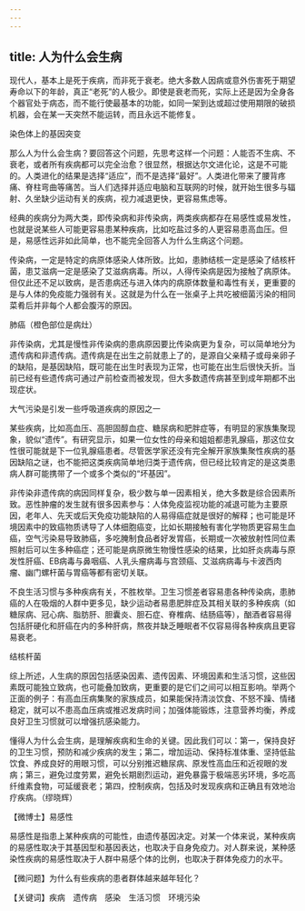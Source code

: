 ```yaml
---
---
---
```

title: 人为什么会生病
---




现代人，基本上是死于疾病，而非死于衰老。绝大多数人因病或意外伤害死于期望寿命以下的年龄，真正“老死”的人极少。即使是衰老而死，实际上还是因为全身各个器官处于病态，而不能行使最基本的功能，如同一架到达或超过使用期限的破损机器，会在某一天突然不能运转，而且永远不能修复。

染色体上的基因突变



那么人为什么会生病？要回答这个问题，先思考这样一个问题：人能否不生病、不衰老，或者所有疾病都可以完全治愈？很显然，根据达尔文进化论，这是不可能的。人类进化的结果是选择“适应”，而不是选择“最好”。人类进化带来了腰背疼痛、脊柱弯曲等痛苦。当人们选择并适应电脑和互联网的时候，就开始生很多与辐射、久坐缺少运动有关的疾病，视力减退更快，更容易焦虑等。

经典的疾病分为两大类，即传染病和非传染病，两类疾病都存在易感性或易发性，也就是说某些人可能更容易患某种疾病，比如吃盐过多的人更容易患高血压。但是，易感性远非如此简单，也不能完全回答人为什么生病这个问题。

传染病，一定是特定的病原体感染人体所致。比如，患肺结核一定是感染了结核杆菌，患艾滋病一定是感染了艾滋病病毒。所以，人得传染病是因为接触了病原体。但仅此还不足以致病，是否患病还与进入体内的病原体数量和毒性有关，更重要的是与人体的免疫能力强弱有关。这就是为什么在一张桌子上共吃被细菌污染的相同菜肴后并非每个人都会腹泻的原因。

肺癌（橙色部位是病灶）



非传染病，尤其是慢性非传染病的患病原因要比传染病更为复杂，可以简单地分为遗传病和非遗传病。遗传病是在出生之前就患上了的，是源自父亲精子或母亲卵子的缺陷，是基因缺陷，既可能在出生时表现为正常，也可能在出生后很快夭折。当前已经有些遗传病可通过产前检查而被发现，但大多数遗传病甚至到成年期都不出现症状。

大气污染是引发一些呼吸道疾病的原因之一



某些疾病，比如高血压、高胆固醇血症、糖尿病和肥胖症等，有明显的家族集聚现象，貌似“遗传”。有研究显示，如果一位女性的母亲和姐姐都患乳腺癌，那这位女性很可能就是下一位乳腺癌患者。尽管医学家还没有完全解开家族集聚性疾病的基因缺陷之谜，也不能把这类疾病简单地归类于遗传病，但已经比较肯定的是这类患病人群可能携带了一个或多个类似的“坏基因”。

非传染非遗传病的病因同样复杂，极少数与单一因素相关，绝大多数是综合因素所致。恶性肿瘤的发生就有很多因素参与：人体免疫监视功能的减退可能为主要原因，老年人、先天或后天免疫功能缺陷的人易得癌症就是很好的解释；也可能是环境因素中的致癌物质诱导了人体细胞癌变，比如长期接触有害化学物质更容易生血癌，空气污染易导致肺癌，多吃腌制食品者好发胃癌，长期或一次被放射性同位素照射后可以生多种癌症；还可能是病原微生物慢性感染的结果，比如肝炎病毒与原发性肝癌、EB病毒与鼻咽癌、人乳头瘤病毒与宫颈癌、艾滋病病毒与卡波西肉瘤、幽门螺杆菌与胃癌等都有密切关联。

不良生活习惯与多种疾病有关，不胜枚举。卫生习惯差者容易患各种传染病，患肺癌的人在吸烟的人群中更多见，缺少运动者易患肥胖症及其相关联的多种疾病（如糖尿病、冠心病、脂肪肝、胆囊炎、胆石症、脊椎病、结肠癌等），酗酒者容易得包括肝硬化和肝癌在内的多种肝病，熬夜并缺乏睡眠者不仅容易得各种疾病且更容易衰老。

结核杆菌



综上所述，人生病的原因包括感染因素、遗传因素、环境因素和生活习惯，这些因素既可能独立致病，也可能叠加致病，更重要的是它们之间可以相互影响。举两个正面的例子：有高血压病集聚的家族成员，如果能保持清淡饮食、不怒不躁、情绪稳定，就可以不患高血压病或推迟发病时间；加强体能锻炼，注意营养均衡，养成良好卫生习惯就可以增强抗感染能力。

懂得人为什么会生病，是理解疾病和生命的关键。因此我们可以：第一，保持良好的卫生习惯，预防和减少疾病的发生；第二，增加运动、保持标准体重、坚持低盐饮食、养成良好的用眼习惯，可以分别推迟糖尿病、原发性高血压和近视眼的发病；第三，避免过度劳累，避免长期剧烈运动，避免暴露于极端恶劣环境，多吃高纤维素食物，可延缓衰老；第四，控制疾病，包括及时发现疾病和正确且有效地治疗疾病。（缪晓辉）





【微博士】易感性

易感性是指患上某种疾病的可能性，由遗传基因决定。对某一个体来说，某种疾病的易感性取决于其基因型和基因表达，也取决于自身免疫力。对人群来说，某种感染性疾病的易感性取决于人群中易感个体的比例，也取决于群体免疫力的水平。

【微问题】为什么有些疾病的患者群体越来越年轻化？

【关键词】疾病　遗传病　感染　生活习惯　环境污染